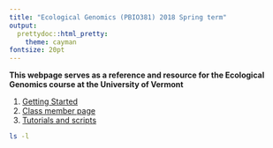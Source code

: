 ```yaml
---
title: "Ecological Genomics (PBIO381) 2018 Spring term"
output:
  prettydoc::html_pretty:
    theme: cayman
fontsize: 20pt
---
```


**This webpage serves as a reference and resource for the Ecological Genomics course at the University of Vermont** 

1. [Getting Started](Getting_started.html)     
2. [Class member page](Class_members.html)
3. [Tutorials and scripts](Tutorials.html)     

```bash
ls -l
```

